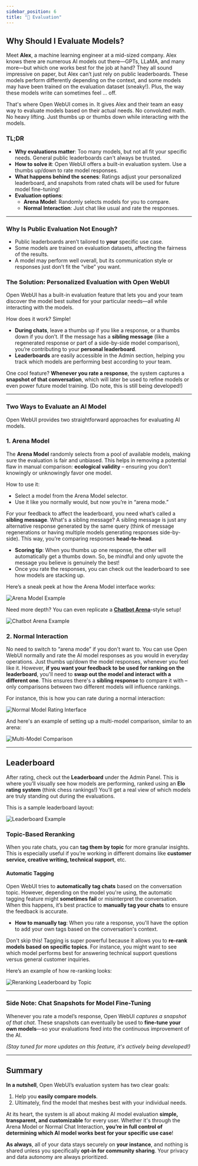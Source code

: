 ```yaml
---
sidebar_position: 6
title: "📝 Evaluation"
---
```



<TopBanners />

## Why Should I Evaluate Models?

Meet **Alex**, a machine learning engineer at a mid-sized company. Alex knows there are numerous AI models out there—GPTs, LLaMA, and many more—but which one works best for the job at hand? They all sound impressive on paper, but Alex can’t just rely on public leaderboards. These models perform differently depending on the context, and some models may have been trained on the evaluation dataset (sneaky!). Plus, the way these models write can sometimes feel … off.

That's where Open WebUI comes in. It gives Alex and their team an easy way to evaluate models based on their actual needs. No convoluted math. No heavy lifting. Just thumbs up or thumbs down while interacting with the models.

### TL;DR

- **Why evaluations matter**: Too many models, but not all fit your specific needs. General public leaderboards can't always be trusted.
- **How to solve it**: Open WebUI offers a built-in evaluation system. Use a thumbs up/down to rate model responses.
- **What happens behind the scenes**: Ratings adjust your personalized leaderboard, and snapshots from rated chats will be used for future model fine-tuning!
- **Evaluation options**: 
  - **Arena Model**: Randomly selects models for you to compare.
  - **Normal Interaction**: Just chat like usual and rate the responses.

---

### Why Is Public Evaluation Not Enough?

- Public leaderboards aren’t tailored to **your** specific use case.
- Some models are trained on evaluation datasets, affecting the fairness of the results.
- A model may perform well overall, but its communication style or responses just don’t fit the “vibe” you want.

### The Solution: Personalized Evaluation with Open WebUI

Open WebUI has a built-in evaluation feature that lets you and your team discover the model best suited for your particular needs—all while interacting with the models.

How does it work? Simple!

- **During chats**, leave a thumbs up if you like a response, or a thumbs down if you don’t. If the message has a **sibling message** (like a regenerated response or part of a side-by-side model comparison), you’re contributing to your **personal leaderboard**.
- **Leaderboards** are easily accessible in the Admin section, helping you track which models are performing best according to your team.

One cool feature? **Whenever you rate a response**, the system captures a **snapshot of that conversation**, which will later be used to refine models or even power future model training. (Do note, this is still being developed!)

---

### Two Ways to Evaluate an AI Model

Open WebUI provides two straightforward approaches for evaluating AI models. 

### **1. Arena Model**

The **Arena Model** randomly selects from a pool of available models, making sure the evaluation is fair and unbiased. This helps in removing a potential flaw in manual comparison: **ecological validity** – ensuring you don’t knowingly or unknowingly favor one model.

How to use it:
- Select a model from the Arena Model selector.
- Use it like you normally would, but now you’re in “arena mode.”
  
For your feedback to affect the leaderboard, you need what’s called a **sibling message**. What's a sibling message? A sibling message is just any alternative response generated by the same query (think of message regenerations or having multiple models generating responses side-by-side). This way, you’re comparing responses **head-to-head**.

- **Scoring tip**: When you thumbs up one response, the other will automatically get a thumbs down. So, be mindful and only upvote the message you believe is genuinely the best!
- Once you rate the responses, you can check out the leaderboard to see how models are stacking up.

Here’s a sneak peek at how the Arena Model interface works:

![Arena Model Example](/img/evaluation/arena.png)

Need more depth? You can even replicate a [**Chatbot Arena**](https://lmarena.ai/)-style setup!

![Chatbot Arena Example](/img/evaluation/arena-many.png)

### **2. Normal Interaction**

No need to switch to “arena mode” if you don't want to. You can use Open WebUI normally and rate the AI model responses as you would in everyday operations. Just thumbs up/down the model responses, whenever you feel like it.  However, **if you want your feedback to be used for ranking on the leaderboard**, you'll need to **swap out the model and interact with a different one**. This ensures there's a **sibling response** to compare it with – only comparisons between two different models will influence rankings.

For instance, this is how you can rate during a normal interaction:

![Normal Model Rating Interface](/img/evaluation/normal.png)

And here's an example of setting up a multi-model comparison, similar to an arena:

![Multi-Model Comparison](/img/evaluation/normal-many.png)

---

## Leaderboard

After rating, check out the **Leaderboard** under the Admin Panel. This is where you’ll visually see how models are performing, ranked using an **Elo rating system** (think chess rankings!) You’ll get a real view of which models are truly standing out during the evaluations.

This is a sample leaderboard layout:

![Leaderboard Example](/img/evaluation/leaderboard.png)

### Topic-Based Reranking

When you rate chats, you can **tag them by topic** for more granular insights. This is especially useful if you’re working in different domains like **customer service, creative writing, technical support**, etc.

#### Automatic Tagging
Open WebUI tries to **automatically tag chats** based on the conversation topic. However, depending on the model you're using, the automatic tagging feature might **sometimes fail** or misinterpret the conversation. When this happens, it’s best practice to **manually tag your chats** to ensure the feedback is accurate.

- **How to manually tag**: When you rate a response, you'll have the option to add your own tags based on the conversation's context.
  
Don't skip this! Tagging is super powerful because it allows you to **re-rank models based on specific topics**. For instance, you might want to see which model performs best for answering technical support questions versus general customer inquiries.

Here’s an example of how re-ranking looks:

![Reranking Leaderboard by Topic](/img/evaluation/leaderboard-reranked.png)

---

### Side Note: Chat Snapshots for Model Fine-Tuning

Whenever you rate a model’s response, Open WebUI *captures a snapshot of that chat*. These snapshots can eventually be used to **fine-tune your own models**—so your evaluations feed into the continuous improvement of the AI.

*(Stay tuned for more updates on this feature, it's actively being developed!)*

---

## Summary

**In a nutshell**, Open WebUI’s evaluation system has two clear goals:
1. Help you **easily compare models**.
2. Ultimately, find the model that meshes best with your individual needs.

At its heart, the system is all about making AI model evaluation **simple, transparent, and customizable** for every user. Whether it's through the Arena Model or Normal Chat Interaction, **you’re in full control of determining which AI model works best for your specific use case**!

**As always**, all of your data stays securely on **your instance**, and nothing is shared unless you specifically **opt-in for community sharing**. Your privacy and data autonomy are always prioritized.